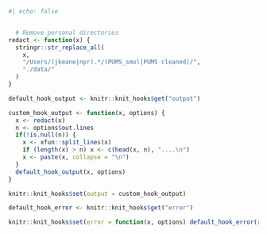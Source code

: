 ```r
#| echo: false


  # Remove personal directories
redact <- function(x) {
  stringr::str_replace_all(
    x,
    "/Users/(jkeane|npr).*/(PUMS_smol|PUMS cleaned)/",
    "./data/"
  )
}

default_hook_output <- knitr::knit_hooks$get("output")

custom_hook_output <- function(x, options) {
  x <- redact(x)
  n <- options$out.lines
  if(!is.null(n)) {
    x <- xfun::split_lines(x)
    if (length(x) > n) x <- c(head(x, n), "....\n")
    x <- paste(x, collapse = "\n")
  }
  default_hook_output(x, options)
}

knitr::knit_hooks$set(output = custom_hook_output)

default_hook_error <- knitr::knit_hooks$get("error")

knitr::knit_hooks$set(error = function(x, options) default_hook_error(redact(x), options))
```
